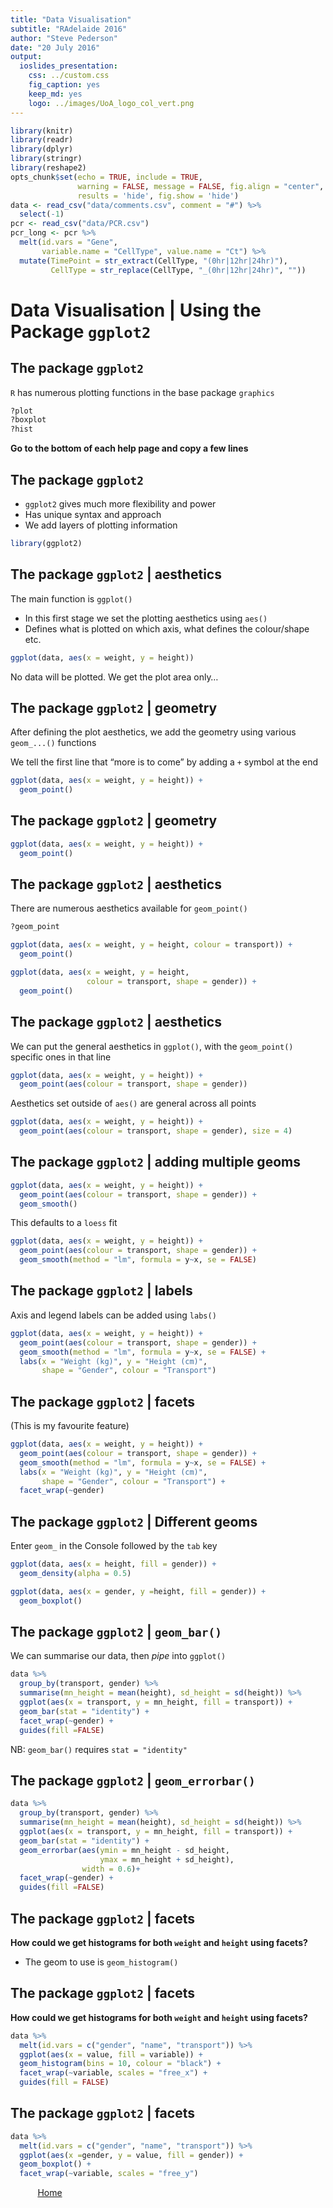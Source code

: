 ```yaml
---
title: "Data Visualisation"
subtitle: "RAdelaide 2016"
author: "Steve Pederson"
date: "20 July 2016"
output: 
  ioslides_presentation:
    css: ../custom.css
    fig_caption: yes
    keep_md: yes
    logo: ../images/UoA_logo_col_vert.png
---
```


```r
library(knitr)
library(readr)
library(dplyr)
library(stringr)
library(reshape2)
opts_chunk$set(echo = TRUE, include = TRUE, 
               warning = FALSE, message = FALSE, fig.align = "center",
               results = 'hide', fig.show = 'hide')
data <- read_csv("data/comments.csv", comment = "#") %>%
  select(-1)
pcr <- read_csv("data/PCR.csv")
pcr_long <- pcr %>%
  melt(id.vars = "Gene",
       variable.name = "CellType", value.name = "Ct") %>%
  mutate(TimePoint = str_extract(CellType, "(0hr|12hr|24hr)"),
         CellType = str_replace(CellType, "_(0hr|12hr|24hr)", "")) 
```

# Data Visualisation | Using the Package `ggplot2`

## The package `ggplot2`

`R` has numerous plotting functions in the base package `graphics`

```r
?plot
?boxplot
?hist
```

__Go to the bottom of each help page and copy a few lines__

## The package `ggplot2`

- `ggplot2` gives much more flexibility and power
- Has unique syntax and approach
- We add layers of plotting information

```r
library(ggplot2)
```

## The package `ggplot2` | aesthetics

The main function is `ggplot()`

- In this first stage we set the plotting aesthetics using `aes()`
- Defines what is plotted on which axis, what defines the colour/shape etc.

```r
ggplot(data, aes(x = weight, y = height))
```

No data will be plotted. We get the plot area only...

## The package `ggplot2` | geometry

After defining the plot aesthetics, we add the geometry using various `geom_...()` functions

We tell the first line that "more is to come" by adding a `+` symbol at the end

```r
ggplot(data, aes(x = weight, y = height)) +
  geom_point()
```

## The package `ggplot2` | geometry

```r
ggplot(data, aes(x = weight, y = height)) +
  geom_point()
```

## The package `ggplot2` | aesthetics

There are numerous aesthetics available for `geom_point()`

```r
?geom_point
```

```r
ggplot(data, aes(x = weight, y = height, colour = transport)) +
  geom_point()
```

```r
ggplot(data, aes(x = weight, y = height, 
                 colour = transport, shape = gender)) +
  geom_point()
```

## The package `ggplot2` | aesthetics

We can put the general aesthetics in `ggplot()`, with the `geom_point()` specific ones in that line

```r
ggplot(data, aes(x = weight, y = height)) +
  geom_point(aes(colour = transport, shape = gender))
```

Aesthetics set outside of `aes()` are general across all points

```r
ggplot(data, aes(x = weight, y = height)) +
  geom_point(aes(colour = transport, shape = gender), size = 4)
```

## The package `ggplot2` | adding multiple geoms

```r
ggplot(data, aes(x = weight, y = height)) +
  geom_point(aes(colour = transport, shape = gender)) +
  geom_smooth()
```

This defaults to a `loess` fit

```r
ggplot(data, aes(x = weight, y = height)) +
  geom_point(aes(colour = transport, shape = gender)) +
  geom_smooth(method = "lm", formula = y~x, se = FALSE)
```

## The package `ggplot2` | labels

Axis and legend labels can be added using `labs()`

```r
ggplot(data, aes(x = weight, y = height)) +
  geom_point(aes(colour = transport, shape = gender)) +
  geom_smooth(method = "lm", formula = y~x, se = FALSE) +
  labs(x = "Weight (kg)", y = "Height (cm)", 
       shape = "Gender", colour = "Transport")
```


## The package `ggplot2` | facets

(This is my favourite feature)

```r
ggplot(data, aes(x = weight, y = height)) +
  geom_point(aes(colour = transport, shape = gender)) +
  geom_smooth(method = "lm", formula = y~x, se = FALSE) +
  labs(x = "Weight (kg)", y = "Height (cm)", 
       shape = "Gender", colour = "Transport") +
  facet_wrap(~gender) 
```

## The package `ggplot2` | Different geoms

Enter `geom_` in the Console followed by the `tab` key

```r
ggplot(data, aes(x = height, fill = gender)) +
  geom_density(alpha = 0.5)
```

```r
ggplot(data, aes(x = gender, y =height, fill = gender)) +
  geom_boxplot()
```


## The package `ggplot2` | `geom_bar()`

We can summarise our data, then _pipe_ into `ggplot()`

```r
data %>%
  group_by(transport, gender) %>%
  summarise(mn_height = mean(height), sd_height = sd(height)) %>%
  ggplot(aes(x = transport, y = mn_height, fill = transport)) +
  geom_bar(stat = "identity") +
  facet_wrap(~gender) +
  guides(fill =FALSE)
```

NB: `geom_bar()` requires `stat = "identity"`

## The package `ggplot2` | `geom_errorbar()`

```r
data %>%
  group_by(transport, gender) %>%
  summarise(mn_height = mean(height), sd_height = sd(height)) %>%
  ggplot(aes(x = transport, y = mn_height, fill = transport)) +
  geom_bar(stat = "identity") +
  geom_errorbar(aes(ymin = mn_height - sd_height,
                    ymax = mn_height + sd_height),
                width = 0.6)+
  facet_wrap(~gender) +
  guides(fill =FALSE)
```

## The package `ggplot2` | facets

__How could we get histograms for both `weight` and `height` using facets?__

- The geom to use is `geom_histogram()`

## The package `ggplot2` | facets

__How could we get histograms for both `weight` and `height` using facets?__

```r
data %>%
  melt(id.vars = c("gender", "name", "transport")) %>%
  ggplot(aes(x = value, fill = variable)) +
  geom_histogram(bins = 10, colour = "black") +
  facet_wrap(~variable, scales = "free_x") +
  guides(fill = FALSE)
```

## The package `ggplot2` | facets

```r
data %>%
  melt(id.vars = c("gender", "name", "transport")) %>%
  ggplot(aes(x =gender, y = value, fill = gender)) +
  geom_boxplot() +
  facet_wrap(~variable, scales = "free_y")
```

<div class="footer" style="text-align:center;width:25%">
[Home](http://uofabioinformaticshub.github.io/RAdelaide-July-2016/)
</div>